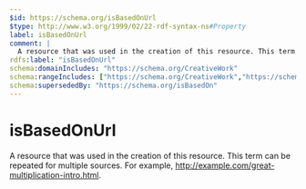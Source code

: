 ```yaml
---
$id: https://schema.org/isBasedOnUrl
$type: http://www.w3.org/1999/02/22-rdf-syntax-ns#Property
label: isBasedOnUrl
comment: |
  A resource that was used in the creation of this resource. This term can be repeated for multiple sources. For example, http://example.com/great-multiplication-intro.html.
rdfs:label: "isBasedOnUrl"
schema:domainIncludes: "https://schema.org/CreativeWork"
schema:rangeIncludes: ["https://schema.org/CreativeWork","https://schema.org/Product","https://schema.org/URL"]
schema:supersededBy: "https://schema.org/isBasedOn"
---
```


# isBasedOnUrl

A resource that was used in the creation of this resource. This term can be repeated for multiple sources. For example, http://example.com/great-multiplication-intro.html.

